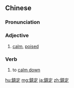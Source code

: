 ==Chinese==
{{zh-forms|s=镇定}}

===Pronunciation===
{{zh-pron
|m=zhèndìng
|c=zan3 ding6
|mn=qz,tw,xm,zz:tìn-tēng/twv:tìn-tiāⁿ
|cat=a,v
}}

===Adjective===
{{zh-adj}}

# [[calm]], [[poised]]

===Verb===
{{zh-verb}}

# to [[calm down]]

[[hu:鎮定]]
[[mg:鎮定]]
[[ja:鎮定]]
[[zh:鎮定]]